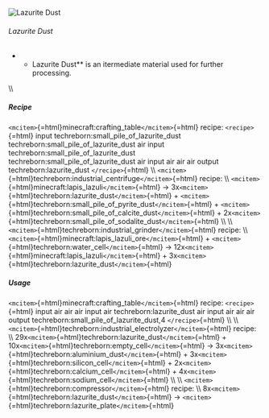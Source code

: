 ![Lazurite Dust](/mods/techreborn/lazurite_dust.png)

###### Lazurite Dust

-   -   Lazurite Dust** is an itermediate material used for further
        processing.

\\\\

##### Recipe

`<mcitem>`{=html}minecraft:crafting_table`</mcitem>`{=html} recipe:
`<recipe>`{=html} input techreborn:small_pile_of_lazurite_dust
techreborn:small_pile_of_lazurite_dust air input
techreborn:small_pile_of_lazurite_dust
techreborn:small_pile_of_lazurite_dust air input air air air output
techreborn:lazurite_dust `</recipe>`{=html} \\\\
`<mcitem>`{=html}techreborn:industrial_centrifuge`</mcitem>`{=html}
recipe: \\\\ `<mcitem>`{=html}minecraft:lapis_lazuli`</mcitem>`{=html}
-\> 3x`<mcitem>`{=html}techreborn:lazurite_dust`</mcitem>`{=html} +
`<mcitem>`{=html}techreborn:small_pile_of_pyrite_dust`</mcitem>`{=html} +
`<mcitem>`{=html}techreborn:small_pile_of_calcite_dust`</mcitem>`{=html} +
2x`<mcitem>`{=html}techreborn:small_pile_of_sodalite_dust`</mcitem>`{=html}
\\\\ \\\\
`<mcitem>`{=html}techreborn:industrial_grinder`</mcitem>`{=html} recipe:
\\\\ `<mcitem>`{=html}minecraft:lapis_lazuli_ore`</mcitem>`{=html} +
`<mcitem>`{=html}techreborn:water_cell`</mcitem>`{=html} -\>
12x`<mcitem>`{=html}minecraft:lapis_lazuli`</mcitem>`{=html} +
3x`<mcitem>`{=html}techreborn:lazurite_dust`</mcitem>`{=html}

##### Usage

`<mcitem>`{=html}minecraft:crafting_table`</mcitem>`{=html} recipe:
`<recipe>`{=html} input air air air input air techreborn:lazurite_dust
air input air air air output techreborn:small_pile_of_lazurite_dust,4
`</recipe>`{=html} \\\\ \\\\
`<mcitem>`{=html}techreborn:industrial_electrolyzer`</mcitem>`{=html}
recipe: \\\\
29x`<mcitem>`{=html}techreborn:lazurite_dust`</mcitem>`{=html} +
10x`<mcitem>`{=html}techreborn:empty_cell`</mcitem>`{=html} -\>
3x`<mcitem>`{=html}techreborn:aluminium_dust`</mcitem>`{=html} +
3x`<mcitem>`{=html}techreborn:silicon_cell`</mcitem>`{=html} +
2x`<mcitem>`{=html}techreborn:calcium_cell`</mcitem>`{=html} +
4x`<mcitem>`{=html}techreborn:sodium_cell`</mcitem>`{=html} \\\\ \\\\
`<mcitem>`{=html}techreborn:compressor`</mcitem>`{=html} recipe: \\\\
8x`<mcitem>`{=html}techreborn:lazurite_dust`</mcitem>`{=html} -\>
`<mcitem>`{=html}techreborn:lazurite_plate`</mcitem>`{=html}
